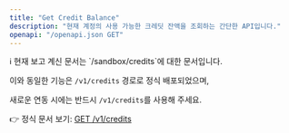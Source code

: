 ```yaml
---
title: "Get Credit Balance"
description: "현재 계정의 사용 가능한 크레딧 잔액을 조회하는 간단한 API입니다."
openapi: "/openapi.json GET"
---
```


<Warning>
  ℹ️ 현재 보고 계신 문서는 `/sandbox/credits`에 대한 문서입니다.  

  이와 동일한 기능은 `/v1/credits` 경로로 정식 배포되었으며,  

  새로운 연동 시에는 반드시 `/v1/credits`를 사용해 주세요.

  👉 정식 문서 보기: [GET /v1/credits](/ko/api-reference/endpoints/get-credit-balance)
</Warning>